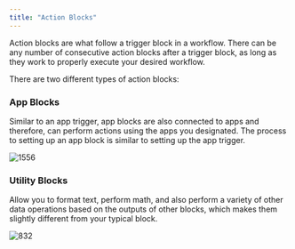 ```yaml
---
title: "Action Blocks"
---
```


Action blocks are what follow a trigger block in a workflow. There can be any number of consecutive action blocks after a trigger block, as long as they work to properly execute your desired workflow. 

There are two different types of action blocks:

### App Blocks

Similar to an app trigger, app blocks are also connected to apps and therefore, can perform actions using the apps you designated. The process to setting up an app block is similar to setting up the app trigger. 

![1556](/images/ecc9ef6-Ac1.png "Ac1.png") 

### Utility Blocks

Allow you to format text, perform math, and also perform a variety of other data operations based on the outputs of other blocks, which makes them slightly different from your typical block. 

![832](/images/bf65716-Ac2.png "Ac2.png")